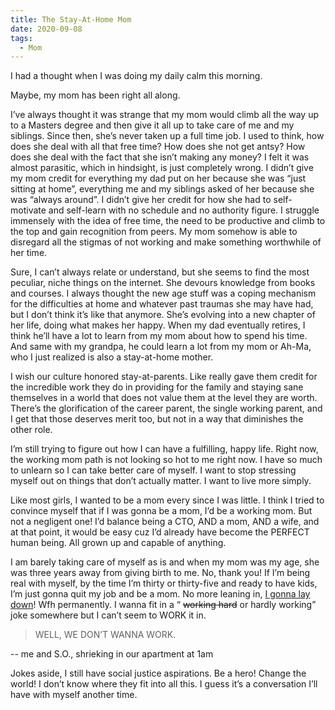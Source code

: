 ```yaml
---
title: The Stay-At-Home Mom
date: 2020-09-08
tags:
  - Mom
---
```


I had a thought when I was doing my daily calm this morning. 

Maybe, my mom has been right all along. 

I’ve always thought it was strange that my mom would climb all the way up to a Masters degree and then give it all up to take care of me and my siblings. Since then, she’s never taken up a full time job. I used to think, how does she deal with all that free time? How does she not get antsy? How does she deal with the fact that she isn’t making any money? I felt it was almost parasitic, which in hindsight, is just completely wrong. I didn’t give my mom credit for everything my dad put on her because she was “just sitting at home”, everything me and my siblings asked of her because she was “always around”. I didn’t give her credit for how she had to self-motivate and self-learn with no schedule and no authority figure. I struggle immensely with the idea of free time, the need to be productive and climb to the top and gain recognition from peers. My mom somehow is able to disregard all the stigmas of not working and make something worthwhile of her time. 

Sure, I can’t always relate or understand, but she seems to find the most peculiar, niche things on the internet. She devours knowledge from books and courses. I always thought the new age stuff was a coping mechanism for the difficulties at home and whatever past traumas she may have had, but I don’t think it’s like that anymore. She’s evolving into a new chapter of her life, doing what makes her happy. When my dad eventually retires, I think he’ll have a lot to learn from my mom about how to spend his time. And same with my grandpa, he could learn a lot from my mom or Ah-Ma, who I just realized is also a stay-at-home mother. 

I wish our culture honored stay-at-parents. Like really gave them credit for the incredible work they do in providing for the family and staying sane themselves in a world that does not value them at the level they are worth. There’s the glorification of the career parent, the single working parent, and I get that those deserves merit too, but not in a way that diminishes the other role. 

I’m still trying to figure out how I can have a fulfilling, happy life. Right now, the working mom path is not looking so hot to me right now. I have so much to unlearn so I can take better care of myself. I want to stop stressing myself out on things that don’t actually matter. I want to live more simply. 

Like most girls, I wanted to be a mom every since I was little. I think I tried to convince myself that if I was gonna be a mom, I’d be a working mom. But not a negligent one! I’d balance being a CTO, AND a mom, AND a wife, and at that point, it would be easy cuz I’d already have become the PERFECT human being. All grown up and capable of anything. 

I am barely taking care of myself as is and when my mom was my age, she was three years away from giving birth to me. No, thank you! If I’m being real with myself, by the time I’m thirty or thirty-five and ready to have kids, I’m just gonna quit my job and be a mom. No more leaning in, [I gonna lay down](https://www.aliwong.com/deargirls)! Wfh permanently. I wanna fit in a “ ~~working hard~~ or hardly working” joke somewhere but I can’t seem to WORK it in. 

> WELL, WE DON’T WANNA WORK.

-- me and S.O., shrieking in our apartment at 1am

Jokes aside, I still have social justice aspirations. Be a hero! Change the world! I don’t know where they fit into all this. I guess it’s a conversation I’ll have with myself another time.